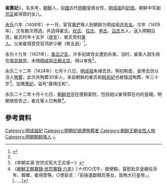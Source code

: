 {{東亞女性歷史人物
|名稱 = 康靖莊和惠妃 崔氏
|身份 = [[中国|中国]]（[[明朝|明朝]]）[[嬪妃|嬪妃]]
|諡號 =康靖莊和
|位號= 美人→妃
|徽號= 惠
|氏族 =[[崔氏|崔氏]]
|出生年= 1395
|出生地=
|婚年=1409年
|逝世年=永樂二十二年七月十八日（1424年8月12日）
|逝世地= 北京
|墳墓= [[明长陵|明长陵]]（明成祖殉葬妃子）
|父親= [[崔得霏|崔得霏]]
|母親= 
|夫= [[明成祖|明成祖]]
}}
'''崔惠妃'''({{bd|1395年||1424年||catIdx=C}})，名失考，[[朝鮮王朝|朝鮮]]人，[[中國|中國]]古代[[明朝|明朝]]皇族女性，[[明成祖|明成祖]]的[[妃嫔|妃嫔]]。朝鲜中军副[[司正|司正]]崔得霏的女儿。 

[[永乐_(明朝)|永乐]]六年（1408年）十一月，宦官[[黄俨_(明朝宦官)|黄俨]]等人到朝鲜为明成祖选[[贡女|贡女]]。次年（1409年），又有数次筛选。共选得崔氏、[[恭獻賢妃|权氏]]、[[任顺妃|任氏]]、[[李昭仪_(明成祖)|李氏]]、[[吕婕妤|吕氏]]五人，送入明朝后宫。崔氏时年十五岁（[[虚岁|虚岁]]），崔氏受封[[美人_(位号)|美人]]。父亲崔得霏受官鸿胪少卿（秩五品）<ref name="a1">{{cite thesis |url=http://cdmd.cnki.com.cn/Article/CDMD-10052-2006134544.htm |title=《明初朝鲜贡女问题研究》 |format= |author=肖春娟 |degree=硕士 |accessdate=2022-03-16 |year=2006 |publisher=中央民族大学 |quote= |language=Zh-hans |archive-date=2022-04-03 |archive-url=https://web.archive.org/web/20220403043514/http://cdmd.cnki.com.cn/Article/CDMD-10052-2006134544.htm }}</ref>{{Rp|15—16，20}}。

永乐十九年（1421年），[[鱼吕之乱|鱼吕之乱]]，许多妃嫔宫女遭到杀害。当时，崔美人因生病在[[明故宫|南京故宫]]，未随[[永乐迁都|明成祖迁都北京]]，得以幸免<ref name=a1/>{{Rp|32}}。

永乐二十二年（1424年）七月十八日，[[明成祖|明成祖]]朱棣去世。明初制度，皇帝去世以活人[[殉葬|殉葬]]，此次共殉葬30多人，来自朝鲜的崔氏和[[韩丽妃|韩丽妃]]也被强迫殉葬，年三十岁<ref>《李朝实录·世宗庄宪大王实录一》</ref>。加赠[[惠妃|惠妃]]，谥号“康靖庄和”。

永乐二十二年十月十七日，[[朝鲜世宗|朝鲜世宗]]在便殿宴慰，包括她父崔得霏在内的皇親。明朝使臣告之，崔氏等人已殉葬<ref>《[[s:朝鮮王朝實錄/世宗實錄/六年#10月17日|朝鮮王朝實錄·世宗實錄·六年]]》[''十月'']○戊午，御便殿，宴慰赴京皇親任添年、韓確、崔得霏等。○使臣言：「前後選獻韓氏等女，皆殉大行皇帝。」[……]</ref>。

== 參考資料 ==
{{Reflist|25em}}

{{明成祖皇室}}

{{Korea-bio-stub}}
{{DEFAULTSORT:C}}
[[Category:明成祖妃|Category:明成祖妃]]
[[Category:明朝妃嫔遭殉葬者|Category:明朝妃嫔遭殉葬者]]
[[Category:朝鲜王朝女性人物|Category:朝鲜王朝女性人物]]
[[Category:明朝朝鲜族人|Category:明朝朝鲜族人]]
[[Category:崔姓|~]]